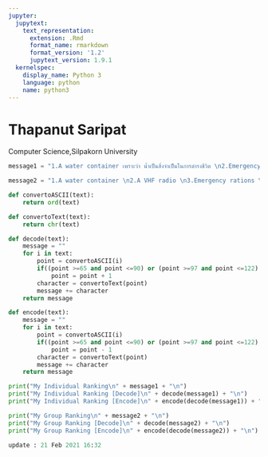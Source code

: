 ```yaml
---
jupyter:
  jupytext:
    text_representation:
      extension: .Rmd
      format_name: rmarkdown
      format_version: '1.2'
      jupytext_version: 1.9.1
  kernelspec:
    display_name: Python 3
    language: python
    name: python3
---
```


# Thapanut Saripat
Computer Science,Silpakorn University

```python
message1 = "1.A water container เพราะว่า น้ำเป็นสิ่งจำเป็นในการดำรงชีวิต \n2.Emergency rations  เพราะว่า เอาไว้ยามฉุกเฉินในกรณีที่ไม่มีอาหาร/มีอาหารน้อย \n3.A shaving mirror เพราะว่า จะได้เอาไว้ใช้ในการจุดไฟ"
```

```python
message2 = "1.A water container \n2.A VHF radio \n3.Emergency rations \n4.A fishing rod \n5.A shaving mirror \n6. A floating seat or cushion"
```

```python
def convertoASCII(text):
    return ord(text)
```

```python
def convertoText(text):
    return chr(text)
```

```python
def decode(text):
    message = ""
    for i in text:
        point = convertoASCII(i)
        if((point >=65 and point <=90) or (point >=97 and point <=122) or (point >= 3585 and point <= 3630)):
            point = point + 1 
        character = convertoText(point)
        message += character
    return message
```

```python
def encode(text):
    message = ""
    for i in text:
        point = convertoASCII(i)
        if((point >=65 and point <=90) or (point >=97 and point <=122) or (point >= 3585 and point <= 3630)):
            point = point - 1 
        character = convertoText(point)
        message += character
    return message
```

```python
print("My Individual Ranking\n" + message1 + "\n")
print("My Individual Ranking [Decode]\n" + decode(message1) + "\n")
print("My Individual Ranking [Encode]\n" + encode(decode(message1)) + "\n")
```

```python
print("My Group Ranking\n" + message2 + "\n")
print("My Group Ranking [Decode]\n" + decode(message2) + "\n")
print("My Group Ranking [Encode]\n" + encode(decode(message2)) + "\n")
```

```python
update : 21 Feb 2021 16:32
```

```python

```
